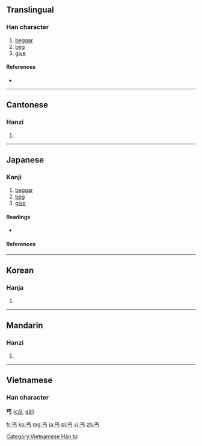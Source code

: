 {{also|丏}}
==Translingual==

===Han character===
{{Han char|rn=1|rad=一|as=03|sn=4|four=1020<sub>7</sub>|canj=一卜女尸 (MYVS)}}

# [[beggar]]
# [[beg]]
# [[give]]

====References====
* {{Han ref|kx=0077.030|dkj=00022|dj=0154.030|hdz=10010.060|uh=4E10|ud=19984|bh=A4A2|bd=42146}}

----

==Cantonese==

===Hanzi===
{{yue-hanzi|jyut=|y=koi3}}

# {{defn|lang=yue|sort=一03}}

----

==Japanese==

===Kanji===
{{ja-kanji|grade=uc|rs=一03}}

# [[beggar]]
# [[beg]]
# [[give]]

====Readings====
* {{ja-readings|on=[[かい]] (kai), [[かつ]] (katsu)|kun=[[こう]] (kou)}}

====References====
{{ja-kref
|jis= 5022
|ku= 4802
|shift= 98A0, Unicode 4E10
|euc= D0A2
|freq= ''not ranked''
|nelson= 11
|newnelson= 11
|halpern= ''not listed''
|kld= ''not listed''
|tuttle= 2m2.3
}}

----

==Korean==

===Hanja===
{{ko-hanja|hangeul=[[갈]], [[개]]|rv=gal, gae|mr=kal, kae}}

# {{defn|lang=ko|sort=一03}}

----

==Mandarin==

===Hanzi===
{{cmn-hanzi|pin=[[gài]] ([[gai4]])|wg=kai<sup>4</sup>}}
# {{defn|lang=cmn|sort=一03}}

----

==Vietnamese==
===Han character===
'''丐''' ([[cái]], [[gái]])

[[Category:Vietnamese Hán tự]]

[[fr:丐]]
[[ko:丐]]
[[mg:丐]]
[[ja:丐]]
[[pl:丐]]
[[vi:丐]]
[[zh:丐]]